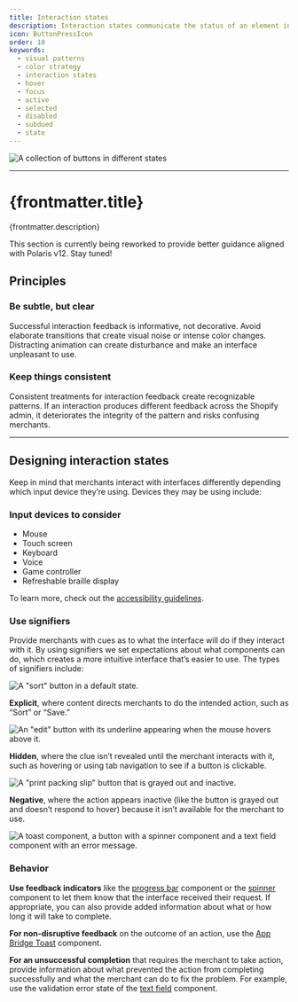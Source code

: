 ```yaml
---
title: Interaction states
description: Interaction states communicate the status of an element in the interface, establish confidence once an action is taken, and suggest the ability (or inability) to interact with the element.
icon: ButtonPressIcon
order: 10
keywords:
  - visual patterns
  - color strategy
  - interaction states
  - hover
  - focus
  - active
  - selected
  - disabled
  - subdued
  - state
---
```


![A collection of buttons in different states](/images/design/interaction-states/interaction-states-intro@2x.png)

---

# {frontmatter.title}

<Lede>{frontmatter.description}</Lede>

<DirectiveCard status="Caution">

This section is currently being reworked to provide better guidance aligned
with Polaris v12. Stay tuned!

</DirectiveCard>

## Principles

### Be subtle, but clear

Successful interaction feedback is informative, not decorative. Avoid elaborate transitions that create visual noise or intense color changes. Distracting animation can create disturbance and make an interface unpleasant to use.

### Keep things consistent

Consistent treatments for interaction feedback create recognizable patterns. If an interaction produces different feedback across the Shopify admin, it deteriorates the integrity of the pattern and risks confusing merchants.

---

## Designing interaction states

Keep in mind that merchants interact with interfaces differently depending which input device they’re using. Devices they may be using include:

### Input devices to consider

- Mouse
- Touch screen
- Keyboard
- Voice
- Game controller
- Refreshable braille display

To learn more, check out the [accessibility guidelines](/foundations/accessibility).

### Use signifiers

Provide merchants with cues as to what the interface will do if they interact with it. By using signifiers we set expectations about what components can do, which creates a more intuitive interface that’s easier to use. The types of signifiers include:

![A "sort" button in a default state.](/images/design/interaction-states/interaction-states-explicit@2x.png)

**Explicit**, where content directs merchants to do the intended action, such as “Sort” or “Save.”

![An "edit" button with its underline appearing when the mouse hovers above it.](/images/design/interaction-states/interaction-states-hidden@2x.png)

**Hidden**, where the clue isn’t revealed until the merchant interacts with it, such as hovering or using tab navigation to see if a button is clickable.

![A "print packing slip" button that is grayed out and inactive.](/images/design/interaction-states/interaction-states-negative@2x.png)

**Negative**, where the action appears inactive (like the button is grayed out and doesn’t respond to hover) because it isn’t available for the merchant to use.

![A toast component, a button with a spinner component and a text field component with an error message.](/images/design/interaction-states/interaction-states-behavior@2x.png)

### Behavior

**Use feedback indicators** like the [progress bar](https://polaris.shopify.com/components/progress-bar) component or the [spinner](https://polaris.shopify.com/components/spinner) component to let them know that the interface received their request. If appropriate, you can also provide added information about what or how long it will take to complete.

**For non-disruptive feedback** on the outcome of an action, use the [App Bridge Toast](https://shopify.dev/docs/api/app-bridge-library/reference/toast) component.

**For an unsuccessful completion** that requires the merchant to take action, provide information about what prevented the action from completing successfully and what the merchant can do to fix the problem. For example, use the validation error state of the [text field](https://polaris.shopify.com/components/selection-and-input/text-field) component.
